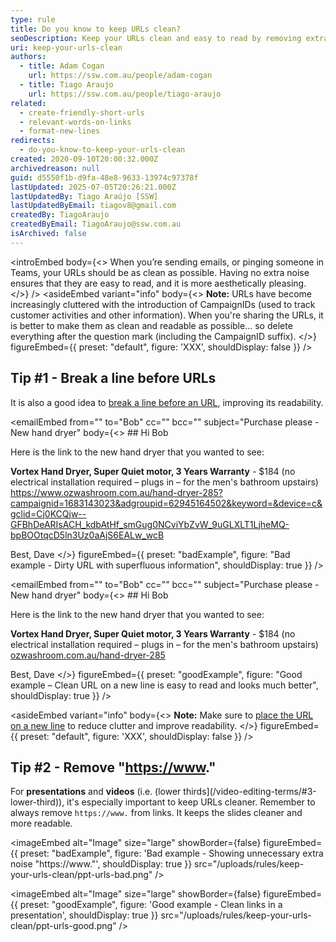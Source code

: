```yaml
---
type: rule
title: Do you know to keep URLs clean?
seoDescription: Keep your URLs clean and easy to read by removing extra noise, such as CampaignIDs, and breaking lines before long URLs.
uri: keep-your-urls-clean
authors:
  - title: Adam Cogan
    url: https://ssw.com.au/people/adam-cogan
  - title: Tiago Araujo
    url: https://ssw.com.au/people/tiago-araujo
related:
  - create-friendly-short-urls
  - relevant-words-on-links
  - format-new-lines
redirects:
  - do-you-know-to-keep-your-urls-clean
created: 2020-09-10T20:00:32.000Z
archivedreason: null
guid: d5550f1b-d9fa-48e8-9633-13974c97378f
lastUpdated: 2025-07-05T20:26:21.000Z
lastUpdatedBy: Tiago Araújo [SSW]
lastUpdatedByEmail: tiagov8@gmail.com
createdBy: TiagoAraujo
createdByEmail: TiagoAraujo@ssw.com.au
isArchived: false
---
```


<introEmbed
  body={<>
When you’re sending emails, or pinging someone in Teams, your URLs should be as clean as possible. Having no extra noise ensures that they are easy to read, and it is more aesthetically pleasing.
  </>}
/>
<asideEmbed
  variant="info"
  body={<>
    **Note:** URLs have become increasingly cluttered with the introduction of CampaignIDs (used to track customer activities and other information). When you're sharing the URLs, it is better to make them as clean and readable as possible... so delete everything after the question mark (including the CampaignID suffix).
  </>}
  figureEmbed={{
    preset: "default",
    figure: 'XXX',
    shouldDisplay: false
  }}
/>

## Tip #1 - Break a line before URLs

It is also a good idea to [break a line before an URL](/format-new-lines/#urls), improving its readability.

<emailEmbed
  from=""
  to="Bob"
  cc=""
  bcc=""
  subject="Purchase please - New hand dryer"
  body={<>
    ## Hi Bob

Here is the link to the new hand dryer that you wanted to see:

**Vortex Hand Dryer, Super Quiet motor, 3 Years Warranty** - $184
(no electrical installation required – plugs in – for the men's bathroom upstairs) <https://www.ozwashroom.com.au/hand-dryer-285?campaignid=1683143023&adgroupid=62945164502&keyword=&device=c&gclid=Cj0KCQjw--GFBhDeARIsACH_kdbAtHf_smGug0NCviYbZvW_9uGLXLT1LjheMQ-bpBOOtqcD5ln3Uz0aAjS6EALw_wcB>

Best,
Dave
  </>}
  figureEmbed={{
    preset: "badExample",
    figure: "Bad example - Dirty URL with superfluous information",
    shouldDisplay: true
  }}
/>

<emailEmbed
  from=""
  to="Bob"
  cc=""
  bcc=""
  subject="Purchase please - New hand dryer"
  body={<>
    ## Hi Bob

Here is the link to the new hand dryer that you wanted to see:

**Vortex Hand Dryer, Super Quiet motor, 3 Years Warranty** - $184
(no electrical installation required – plugs in – for the men's bathroom upstairs)
[ozwashroom.com.au/hand-dryer-285](https://www.ozwashroom.com.au/hand-dryer-285)

Best,
Dave
  </>}
  figureEmbed={{
    preset: "goodExample",
    figure: "Good example – Clean URL on a new line is easy to read and looks much better",
    shouldDisplay: true
  }}
/>

<asideEmbed
  variant="info"
  body={<>
    **Note:** Make sure to [place the URL on a new line](/format-new-lines/#urls) to reduce clutter and improve readability.
  </>}
  figureEmbed={{
    preset: "default",
    figure: 'XXX',
    shouldDisplay: false
  }}
/>

## Tip #2 - Remove "<https://www>."

For **presentations** and **videos** (i.e. (lower thirds](/video-editing-terms/#3-lower-third)), it's especially important to keep URLs cleaner. Remember to always remove `https://www.` from links. It keeps the slides cleaner and more readable.

<imageEmbed
  alt="Image"
  size="large"
  showBorder={false}
  figureEmbed={{
    preset: "badExample",
    figure: 'Bad example - Showing unnecessary extra noise "https://www."',
    shouldDisplay: true
  }}
  src="/uploads/rules/keep-your-urls-clean/ppt-urls-bad.png"
/>

<imageEmbed
  alt="Image"
  size="large"
  showBorder={false}
  figureEmbed={{
    preset: "goodExample",
    figure: 'Good example - Clean links in a presentation',
    shouldDisplay: true
  }}
  src="/uploads/rules/keep-your-urls-clean/ppt-urls-good.png"
/>
